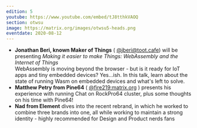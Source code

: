 ```yaml
---
edition: 5
youtube: https://www.youtube.com/embed/tJ8tthkVAOQ
section: otwsu
image: https://matrix.org/images/otwsu5-heads.png
eventdate: 2020-08-12
---
```


*  **Jonathan Beri, known Maker of Things** ( [@jberi@toot.cafe](https://toot.cafe/@jberi)) will be presenting _Making it easier to make Things: WebAssembly and the Internet of Things_  
    WebAssembly is moving beyond the browser - but is it ready for IoT apps and tiny embedded devices? Yes...ish. In this talk, learn about the state of running Wasm on embedded devices and what's left to solve.
*  **Matthew Petry from Pine64** ( [@fire219:matrix.org](https://to.chat.dingshunyu.top/#/@fire219:matrix.org) ) presents his experience with running Chat on RockPro64 cluster, plus some thoughts on his time with Pine64!
*  **Nad from Element** dives into the recent rebrand, in which he worked to combine three brands into one, all while working to maintain a strong identity - highly recommended for Design and Product nerds fans

